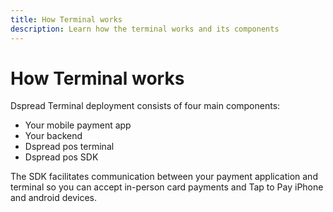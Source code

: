 ```yaml
---
title: How Terminal works
description: Learn how the terminal works and its components
---
```



# How Terminal works

Dspread Terminal deployment consists of four main components:

* Your mobile payment app
* Your backend
* Dspread pos terminal
* Dspread pos SDK

The SDK facilitates communication between your payment application and terminal so you can accept in-person card payments and Tap to Pay iPhone and android devices.

<div style={{ width: '100%', backgroundColor: '#f1f5f9', padding: '0', borderRadius: '0.5rem', marginTop: '1.5rem', marginBottom: '1.5rem' }}>
  <ResponsiveImage
    src="/images/terminal-architecture.png"
    alt="Terminal Architecture Diagram"
    style={{ width: '100%', height: 'auto', display: 'block' }}
  />
</div>
